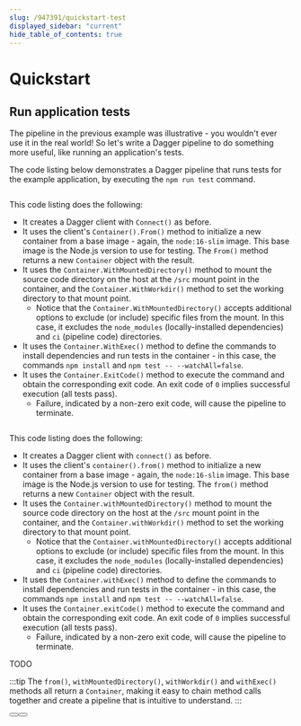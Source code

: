 ```yaml
---
slug: /947391/quickstart-test
displayed_sidebar: "current"
hide_table_of_contents: true
---
```


# Quickstart


## Run application tests

The pipeline in the previous example was illustrative - you wouldn't ever use it in the real world! So let's write a Dagger pipeline to do something more useful, like running an application's tests.

The code listing below demonstrates a Dagger pipeline that runs tests for the example application, by executing the `npm run test` command.

<Tabs groupId="language">
<TabItem value="Go">

```go file=snippets/test/main.go
```

This code listing does the following:

- It creates a Dagger client with `Connect()` as before.
- It uses the client's `Container().From()` method to initialize a new container from a base image - again, the `node:16-slim` image. This base image is the Node.js version to use for testing. The `From()` method returns a new `Container` object with the result.
- It uses the `Container.WithMountedDirectory()` method to mount the source code directory on the host at the `/src` mount point in the container, and the `Container.WithWorkdir()` method to set the working directory to that mount point.
  - Notice that the `Container.WithMountedDirectory()` accepts additional options to exclude (or include) specific files from the mount. In this case, it excludes the `node_modules` (locally-installed dependencies) and `ci` (pipeline code) directories.
- It uses the `Container.WithExec()` method to define the commands to install dependencies and run tests in the container - in this case, the commands `npm install` and `npm test -- --watchAll=false`.
- It uses the `Container.ExitCode()` method to execute the command and obtain the corresponding exit code. An exit code of `0` implies successful execution (all tests pass).
  - Failure, indicated by a non-zero exit code, will cause the pipeline to terminate.

</TabItem>
<TabItem value="Node.js">

```javascript file=snippets/test/index.mjs
```

This code listing does the following:

- It creates a Dagger client with `connect()` as before.
- It uses the client's `container().from()` method to initialize a new container from a base image - again, the `node:16-slim` image. This base image is the Node.js version to use for testing. The `from()` method returns a new `Container` object with the result.
- It uses the `Container.withMountedDirectory()` method to mount the source code directory on the host at the `/src` mount point in the container, and the `Container.withWorkdir()` method to set the working directory to that mount point.
  - Notice that the `Container.withMountedDirectory()` accepts additional options to exclude (or include) specific files from the mount. In this case, it excludes the `node_modules` (locally-installed dependencies) and `ci` (pipeline code) directories.
- It uses the `Container.withExec()` method to define the commands to install dependencies and run tests in the container - in this case, the commands `npm install` and `npm test -- --watchAll=false`.
- It uses the `Container.exitCode()` method to execute the command and obtain the corresponding exit code. An exit code of `0` implies successful execution (all tests pass).
  - Failure, indicated by a non-zero exit code, will cause the pipeline to terminate.

</TabItem>
<TabItem value="Python">
TODO
</TabItem>
</Tabs>

:::tip
The `from()`, `withMountedDirectory()`, `withWorkdir()` and `withExec()` methods all return a `Container`, making it easy to chain method calls together and create a pipeline that is intuitive to understand.
:::

<Button label="Back" docPath="593914/quickstart-hello" />

<Button label="Next" docPath="349011/quickstart-build" />
